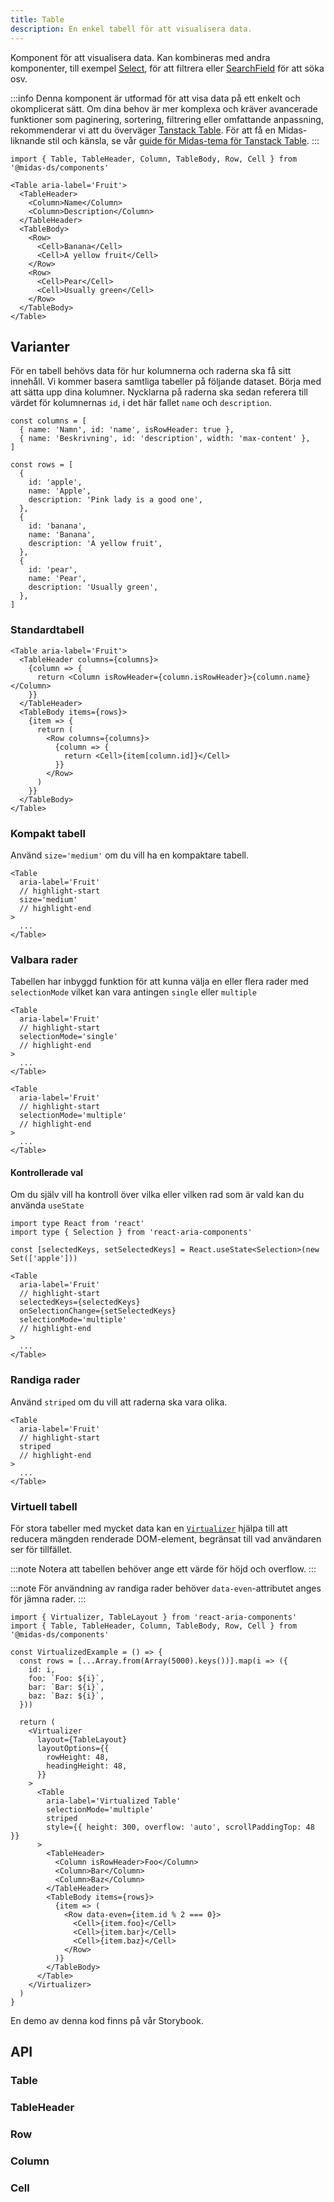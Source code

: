 ```yaml
---
title: Table
description: En enkel tabell för att visualisera data.
---
```



<ComponentHeader
  name='Table'
  friendlyName='Tabell'
/>

Komponent för att visualisera data. Kan kombineras med andra komponenter, till exempel [Select](/components/select),
för att filtrera eller [SearchField](/components/search-field) för att söka osv.

:::info
Denna komponent är utformad för att visa data på ett enkelt och okomplicerat sätt. Om dina behov är mer komplexa och kräver avancerade funktioner som paginering, sortering, filtrering eller omfattande anpassning, rekommenderar vi att du överväger [Tanstack Table](https://tanstack.com/table/v8). För att få en Midas-liknande stil och känsla, se vår [guide för Midas-tema för Tanstack Table](/dev/tanstack-table).
:::

```tsx
import { Table, TableHeader, Column, TableBody, Row, Cell } from '@midas-ds/components'
```

```tsx
<Table aria-label='Fruit'>
  <TableHeader>
    <Column>Name</Column>
    <Column>Description</Column>
  </TableHeader>
  <TableBody>
    <Row>
      <Cell>Banana</Cell>
      <Cell>A yellow fruit</Cell>
    </Row>
    <Row>
      <Cell>Pear</Cell>
      <Cell>Usually green</Cell>
    </Row>
  </TableBody>
</Table>
```

<BasicExample />

## Varianter

För en tabell behövs data för hur kolumnerna och raderna ska få sitt innehåll. Vi kommer basera samtliga tabeller på följande dataset.
Börja med att sätta upp dina kolumner. Nycklarna på raderna ska sedan referera till värdet för kolumnernas `id`, i det här fallet `name` och `description`.

```tsx
const columns = [
  { name: 'Namn', id: 'name', isRowHeader: true },
  { name: 'Beskrivning', id: 'description', width: 'max-content' },
]

const rows = [
  {
    id: 'apple',
    name: 'Apple',
    description: 'Pink lady is a good one',
  },
  {
    id: 'banana',
    name: 'Banana',
    description: 'A yellow fruit',
  },
  {
    id: 'pear',
    name: 'Pear',
    description: 'Usually green',
  },
]
```

### Standardtabell

```tsx
<Table aria-label='Fruit'>
  <TableHeader columns={columns}>
    {column => {
      return <Column isRowHeader={column.isRowHeader}>{column.name}</Column>
    }}
  </TableHeader>
  <TableBody items={rows}>
    {item => {
      return (
        <Row columns={columns}>
          {column => {
            return <Cell>{item[column.id]}</Cell>
          }}
        </Row>
      )
    }}
  </TableBody>
</Table>
```

<FullExample />

### Kompakt tabell

Använd `size='medium'` om du vill ha en kompaktare tabell.

```tsx
<Table
  aria-label='Fruit'
  // highlight-start
  size='medium'
  // highlight-end
>
  ...
</Table>
```

<FullExample size='medium' />

### Valbara rader

Tabellen har inbyggd funktion för att kunna välja en eller flera rader med `selectionMode` vilket kan vara antingen `single` eller `multiple`

```tsx title="single"
<Table
  aria-label='Fruit'
  // highlight-start
  selectionMode='single'
  // highlight-end
>
  ...
</Table>
```

<FullExample selectionMode='single' />

```tsx title="multiple"
<Table
  aria-label='Fruit'
  // highlight-start
  selectionMode='multiple'
  // highlight-end
>
  ...
</Table>
```

<FullExample selectionMode='multiple' />

#### Kontrollerade val

Om du själv vill ha kontroll över vilka eller vilken rad som är vald kan du använda `useState`

```tsx
import type React from 'react'
import type { Selection } from 'react-aria-components'
```

```tsx
const [selectedKeys, setSelectedKeys] = React.useState<Selection>(new Set(['apple']))

<Table
  aria-label='Fruit'
  // highlight-start
  selectedKeys={selectedKeys}
  onSelectionChange={setSelectedKeys}
  selectionMode='multiple'
  // highlight-end
>
  ...
</Table>
```

<ControlledExample />

### Randiga rader

Använd `striped` om du vill att raderna ska vara olika.

```tsx
<Table
  aria-label='Fruit'
  // highlight-start
  striped
  // highlight-end
>
  ...
</Table>
```

<FullExample striped />

### Virtuell tabell

För stora tabeller med mycket data kan en [`Virtualizer`](https://react-spectrum.adobe.com/react-aria/Virtualizer.html) hjälpa till att reducera mängden renderade DOM-element, begränsat till vad användaren ser för tillfället.

:::note
Notera att tabellen behöver ange ett värde för höjd och overflow.
:::

:::note
För användning av randiga rader behöver `data-even`-attributet anges för jämna rader.
:::

```tsx
import { Virtualizer, TableLayout } from 'react-aria-components'
import { Table, TableHeader, Column, TableBody, Row, Cell } from '@midas-ds/components'

const VirtualizedExample = () => {
  const rows = [...Array.from(Array(5000).keys())].map(i => ({
    id: i,
    foo: `Foo: ${i}`,
    bar: `Bar: ${i}`,
    baz: `Baz: ${i}`,
  }))

  return (
    <Virtualizer
      layout={TableLayout}
      layoutOptions={{
        rowHeight: 48,
        headingHeight: 48,
      }}
    >
      <Table
        aria-label='Virtualized Table'
        selectionMode='multiple'
        striped
        style={{ height: 300, overflow: 'auto', scrollPaddingTop: 48 }}
      >
        <TableHeader>
          <Column isRowHeader>Foo</Column>
          <Column>Bar</Column>
          <Column>Baz</Column>
        </TableHeader>
        <TableBody items={rows}>
          {item => (
            <Row data-even={item.id % 2 === 0}>
              <Cell>{item.foo}</Cell>
              <Cell>{item.bar}</Cell>
              <Cell>{item.baz}</Cell>
            </Row>
          )}
        </TableBody>
      </Table>
    </Virtualizer>
  )
}
```

En demo av denna kod finns på vår Storybook.

## API

### Table

<PropTable name='Table' />

### TableHeader

<PropTable
  name='TableHeader'
  defaultOpen={false}
/>

### Row

<PropTable
  name='Row'
  defaultOpen={false}
/>

### Column

<PropTable
  name='Column'
  defaultOpen={false}
/>

### Cell

<PropTable
  name='Cell'
  defaultOpen={false}
/>
